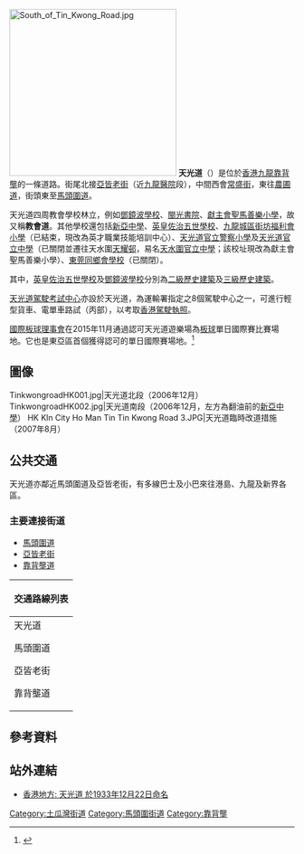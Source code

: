 {{Infobox Hong Kong Road
|   中文街道名稱    = 天光道
|   英文街道名稱    = Tin Kwong Road
|   圖片    =  Image:North of Tin Kwong Road.jpg
|   圖片說明    = 天光道北段
|   路段總長度    = 650m
|   行車線數量    = 2線雙程（亞皆老街至常盛街一段）<br/>4線雙程（常盛街至馬頭圍道一段）
|   所在地區    = [[九龍|九龍]][[靠背壟|靠背壟]]
|   起點    = [[亞皆老街|亞皆老街]]
|   終點    = [[馬頭圍道|馬頭圍道]]
|   道路命名日期    = 1933年12月22日
}}
[[File:South_of_Tin_Kwong_Road.jpg|295px]]
'''天光道'''（{{lang-en|'''Tin Kwong Road'''}}）是位於[[香港|香港]][[九龍|九龍]][[靠背壟|靠背壟]]的一條道路。街尾北接[[亞皆老街|亞皆老街]]（近[[九龍醫院|九龍醫院]]段），中間西會[[常盛街|常盛街]]，東往[[農圃道|農圃道]]，街頭東至[[馬頭圍道|馬頭圍道]]。

天光道四周教會學校林立，例如[[鄧鏡波學校|鄧鏡波學校]]、[[閩光書院|閩光書院]]、[[獻主會聖馬善樂小學|獻主會聖馬善樂小學]]，故又稱'''教會道'''。其他學校還包括[[新亞中學|新亞中學]]、[[英皇佐治五世學校|英皇佐治五世學校]]、[[九龍城區街坊福利會小學|九龍城區街坊福利會小學]]（已結束，現改為英才職業技能培訓中心）、[[天光道官立警察小學|天光道官立警察小學]]及[[天光道官立中學|天光道官立中學]]（已關閉並遷往天水圍[[天耀邨|天耀邨]]，易名[[天水圍官立中學|天水圍官立中學]]；該校址現改為獻主會聖馬善樂小學）、[[東莞同鄉會學校|東莞同鄉會學校]]（已關閉）。

其中，[[英皇佐治五世學校|英皇佐治五世學校]]及[[鄧鏡波學校|鄧鏡波學校]]分別為[[香港二級歷史建築|二級歷史建築]]及[[香港三級歷史建築|三級歷史建築]]。

[[天光道駕駛考試中心|天光道駕駛考試中心]]亦設於天光道，為運輸署指定之8個駕駛中心之一，可進行輕型貨車、電單車路試（丙部），以考取[[香港駕駛執照|香港駕駛執照]]。

[[國際板球理事會|國際板球理事會]]在2015年11月通過認可天光道遊樂場為[[板球|板球]]單日國際賽比賽場地。它也是東亞區首個獲得認可的單日國際賽場地。<ref>{{cite news|url=http://www.thestandard.com.hk/news_detail.asp?pp_cat=19&art_id=163493&sid=45628688&con_type=1&d_str=20151124|title=New era for HK cricket|date=24 November 2015|newspaper=''[[英文虎報|英文虎報]]''|deadurl=yes|archiveurl=https://web.archive.org/web/20151125231254/http://www.thestandard.com.hk/news_detail.asp?pp_cat=19&art_id=163493&sid=45628688&con_type=1&d_str=20151124|archivedate=2015年11月25日|accessdate=2015年11月25日}}</ref>


==圖像==
<gallery>
TinkwongroadHK001.jpg|天光道北段（2006年12月）
TinkwongroadHK002.jpg|天光道南段（2006年12月，左方為翻油前的[[新亞中學|新亞中學]]）
HK Kln City Ho Man Tin Tin Kwong Road 3.JPG|天光道臨時改道措施（2007年8月）
</gallery>

==公共交通==
天光道亦鄰近馬頭圍道及亞皆老街，有多線巴士及小巴來往港島、九龍及新界各區。

===主要連接街道===
*[[馬頭圍道|馬頭圍道]]
*[[亞皆老街|亞皆老街]]
*[[靠背壟道|靠背壟道]]
{| class="mw-collapsible mw-collapsed wikitable" style="background:white; margin: 0 auto; width: auto;"  
! 交通路線列表
|-
|
;天光道
{{九龍新界巴士簡單列表|17}}
{{九龍專線小巴簡單列表|13|28M|28MS}}
;馬頭圍道
{{九龍新界巴士簡單列表|5|5A|5P|11|11X|14|15|15X|17|22M|26|28|75X|85|85B|93K|297|796X}}
{{過海隧道巴士簡單列表|101|101R|107|108|111|111P|111R|116|608|N121}}
{{大嶼山巴士簡單列表|A22|E23|E23A|N23}}
{{九龍專線小巴簡單列表|2|2A|2M|2S}}
{{新界專線小巴簡單列表|105|105S}}
;亞皆老街
{{九龍新界巴士簡單列表|2A|2X|9|13D|16|16X|20|24|27|95|98C|98S|203E|213D|296C|296P|796C|796E|N20|N796}}
{{九龍專線小巴簡單列表|13|46}}
{{新界專線小巴簡單列表|110}}
;靠背壟道
{{九龍專線小巴簡單列表|27M|28MS}}
|}

==參考資料==
{{reflist}}

==站外連結==
{{commonscat|Tin Kwong Road}}
* [http://www.hk-place.com/view.php?id=342 香港地方: 天光道 於1933年12月22日命名]{{Wayback|url=http://www.hk-place.com/view.php?id=342 |date=20111211032413 }}

[[Category:土瓜灣街道|Category:土瓜灣街道]]
[[Category:馬頭圍街道|Category:馬頭圍街道]]
[[Category:靠背壟|Category:靠背壟]]